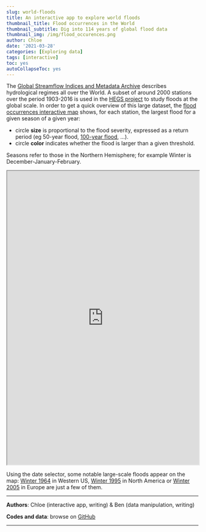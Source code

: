 ---
slug: world-floods 
title: An interactive app to explore world floods
thumbnail_title: Flood occurrences in the World 
thumbnail_subtitle: Dig into 114 years of global flood data
thumbnail_img: /img/flood_occurences.png
author: Chloe
date: '2021-03-28'
categories: [Exploring data]
tags: [interactive]
toc: yes
autoCollapseToc: yes
---

The [Global Streamflow Indices and Metadata Archive](https://doi.pangaea.de/10.1594/PANGAEA.887470) describes hydrological regimes all over the World. A subset of around 2000 stations over the period 1903-2016 is used in the [HEGS project](/hegs/) to study floods at the global scale. In order to get a quick overview of this large dataset, the [flood occurrences interactive map](https://globxblog.shinyapps.io/worldFloods/) shows, for each station, the largest flood for a given season of a given year:

* circle **size** is proportional to the flood severity, expressed as a return period (eg 50-year flood, [100-year flood](https://en.wikipedia.org/wiki/100-year_flood), …).
* circle **color** indicates whether the flood is larger than a given threshold.

Seasons refer to those in the Northern Hemisphere; for example Winter is December-January-February.

<p> </p>

<iframe width="100%" height="770px" src="https://globxblog.shinyapps.io/worldFloods/" allowfullscreen="allowfullscreen">
</iframe>

<p> </p>

Using the date selector, some notable large-scale floods appear on the map: [Winter 1964](https://www.northcoastjournal.com/NewsBlog/archives/2019/12/26/from-the-journal-archives-when-the-water-rose-in-1964) in Western US, [Winter 1995](https://www.cpc.ncep.noaa.gov/products/special_summaries/96_1/) in North America or [Winter 2005](https://en.wikipedia.org/wiki/2005_European_floods) in Europe are just a few of them.

---

**Authors**: Chloe (interactive app, writing) & Ben (data manipulation, writing)

**Codes and data**: browse on [GitHub](https://github.com/globXblog/scripts/tree/main/src/world-floods)

---
